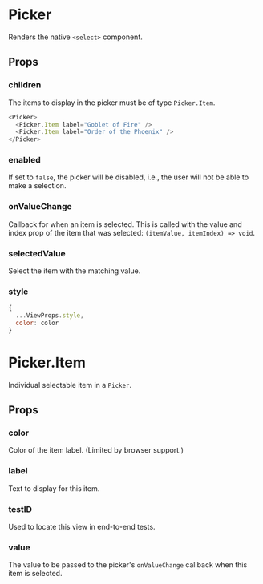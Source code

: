 
<Meta title="Components|Picker" />

# Picker

Renders the native `<select>` component.

## Props

<Props of={Stories.ofProps} />

### children

The items to display in the picker must be of type `Picker.Item`.

```js
<Picker>
  <Picker.Item label="Goblet of Fire" />
  <Picker.Item label="Order of the Phoenix" />
</Picker>
```

### enabled

If set to `false`, the picker will be disabled, i.e., the user will not be able
to make a selection.

### onValueChange

Callback for when an item is selected. This is called with the value and index
prop of the item that was selected: `(itemValue, itemIndex) => void`.

### selectedValue

Select the item with the matching value.

### style

```js
{
  ...ViewProps.style,
  color: color
}
```

# Picker.Item

Individual selectable item in a `Picker`.

## Props

<Props of={Stories.ofPropsItem} />

### color

Color of the item label. (Limited by browser support.)

### label

Text to display for this item.

### testID

Used to locate this view in end-to-end tests.

### value

The value to be passed to the picker's `onValueChange` callback when this item
is selected.
